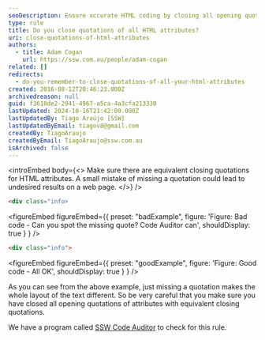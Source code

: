 ```yaml
---
seoDescription: Ensure accurate HTML coding by closing all opening quotations of attributes with equivalent closing quotations to maintain desired layout and avoid unexpected results.
type: rule
title: Do you close quotations of all HTML attributes?
uri: close-quotations-of-html-attributes
authors:
  - title: Adam Cogan
    url: https://ssw.com.au/people/adam-cogan
related: []
redirects:
  - do-you-remember-to-close-quotations-of-all-your-html-attributes
created: 2016-08-12T20:46:23.000Z
archivedreason: null
guid: f3618de2-2941-4967-a5ca-4a3cfa213330
lastUpdated: 2024-10-16T21:42:09.000Z
lastUpdatedBy: Tiago Araújo [SSW]
lastUpdatedByEmail: tiagov8@gmail.com
createdBy: TiagoAraujo
createdByEmail: TiagoAraujo@ssw.com.au
isArchived: false
---
```


<introEmbed
  body={<>
Make sure there are equivalent closing quotations for HTML attributes. A small mistake of missing a quotation could lead to undesired results on a web page.
  </>}
/>
```html
<div class="info>
```

<figureEmbed figureEmbed={{
  preset: "badExample",
  figure: 'Figure: Bad code - Can you spot the missing quote? Code Auditor can',
  shouldDisplay: true
} } />


```html
<div class="info">
```

<figureEmbed figureEmbed={{
  preset: "goodExample",
  figure: 'Figure: Good code - All OK',
  shouldDisplay: true
} } />


As you can see from the above example, just missing a quotation makes the whole layout of the text different. So be very careful that you make sure you have closed all opening quotations of attributes with equivalent closing quotations.

We have a program called [SSW Code Auditor](https://codeauditor.com) to check for this rule.
